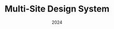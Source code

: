 ---
title: Multi-Site Design System
type: Case Study
image: /images/logo.png
imageAltText: Project image

keyword1: Design Systems
keyword2: Product Strategy
keyword3: Accessibility
date: 2024

summary: Standardizing over a dozen landing pages by creating a flexible, scalable design system—creating accessibility guardrails and cutting launch time in half.

ctaLabel: Read Case Study
---